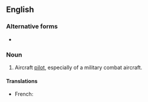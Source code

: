 ==English==

===Alternative forms===
* {{l|en|fly-boy}}

===Noun===
{{en-noun}}
# {{lb|en|slang}} Aircraft [[pilot]], especially of a military combat aircraft.

====Translations====
{{trans-top|aircraft pilot, especially of a military combat aircraft}}
* French: {{t|fr|chevalier du ciel|m}}
{{trans-mid}}
{{trans-bottom}}